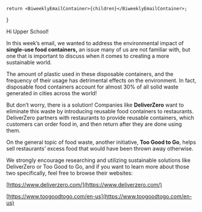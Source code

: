 	return <BiweeklyEmailContainer>{children}</BiweeklyEmailContainer>;
}

Hi Upper School!



In this week’s email, we wanted to address the environmental impact of **single-use food containers,** an issue many of us are not familiar with, but one that is important to discuss when it comes to creating a more sustainable world. 



The amount of plastic used in these disposable containers, and the frequency of their usage has detrimental effects on the environment. In fact, disposable food containers account for almost 30% of all solid waste generated in cities across the world! 

But don’t worry, there is a solution! Companies like **DeliverZero** want to eliminate this waste by introducing reusable food containers to restaurants. DeliverZero partners with restaurants to provide reusable containers, which customers can order food in, and then return after they are done using them. 



On the general topic of food waste, another initiative, **Too Good to Go**, helps sell restaurants’ excess food that would have been thrown away otherwise.  



We strongly encourage researching and utilizing sustainable solutions like DeliverZero or Too Good to Go, and if you want to learn more about those two specifically, feel free to browse their websites: 



[https://www.deliverzero.com/](https://www.deliverzero.com/)

[https://www.toogoodtogo.com/en-us](https://www.toogoodtogo.com/en-us)
